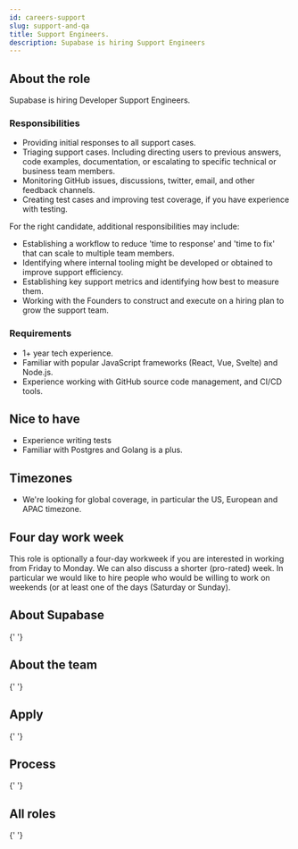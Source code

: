 ```yaml
---
id: careers-support
slug: support-and-qa
title: Support Engineers.
description: Supabase is hiring Support Engineers
---
```



## About the role

Supabase is hiring Developer Support Engineers.

### Responsibilities

- Providing initial responses to all support cases.
- Triaging support cases. Including directing users to previous answers, code examples, documentation, or escalating to specific technical or business team members.
- Monitoring GitHub issues, discussions, twitter, email, and other feedback channels.
- Creating test cases and improving test coverage, if you have experience with testing.

For the right candidate, additional responsibilities may include:

- Establishing a workflow to reduce 'time to response' and 'time to fix' that can scale to multiple team members.
- Identifying where internal tooling might be developed or obtained to improve support efficiency.
- Establishing key support metrics and identifying how best to measure them.
- Working with the Founders to construct and execute on a hiring plan to grow the support team.

### Requirements

- 1+ year tech experience.
- Familiar with popular JavaScript frameworks (React, Vue, Svelte) and Node.js.
- Experience working with GitHub source code management, and CI/CD tools.


## Nice to have

- Experience writing tests
- Familiar with Postgres and Golang is a plus.

## Timezones

- We're looking for global coverage, in particular the US, European and APAC timezone.

## Four day work week

This role is optionally a four-day workweek if you are interested in working from Friday to Monday. We can also discuss a shorter (pro-rated) week. 
In particular we would like to hire people who would be willing to work on weekends (or at least one of the days (Saturday or Sunday).

## About Supabase

<About />{' '}

## About the team

<Team />{' '}

## Apply

<Apply />{' '}

## Process

<Process />{' '}

## All roles

<Roles />{' '}
